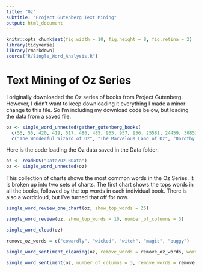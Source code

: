 ```yaml
---
title: "Oz"
subtitle: "Project Gutenberg Text Mining"
output: html_document
---
```


```r
knitr::opts_chunk$set(fig.width = 10, fig.height = 8, fig.retina = 2)
library(tidyverse)
library(rmarkdown)
source("R/Single_Word_Analysis.R")
```

# Text Mining of Oz Series

I originally downloaded the Oz series of books from Project Gutenberg. However, I didn't want to keep downloading it everything I made a minor change to this file. So I'm including my download code below, but loading the data from a saved file.

```r
oz <- single_word_unnested(gather_gutenberg_books(
  c(55, 55, 420, 419, 517, 486, 485, 955, 957, 956, 25581, 24459, 30852, 961),
  c("The Wonderful Wizard of Oz", "The Marvelous Land of Oz", "Dorothy and the Wizard", "The Magic of Oz", "The Emerald City of Oz", "Ozma of Oz", "The Road to Oz", "The Patchwork Girl of Oz", "The Scarecrow of Oz", "Tik-Tok of Oz", "Rinkitink in Oz", "The Lost Princess of Oz", "The Tin Woodman of Oz", "Glinda of Oz")))
```

Here is the code loading the Oz data saved in the Data folder.
```r
oz <- readRDS("Data/Oz.RData")
oz <- single_word_unnested(oz)
```

This collection of charts shows the most common words in the Oz Series. It is broken up into two sets of charts. The first chart shows the tops words in all the books, followed by the top words in each individual book. There is also a wordcloud, but I've turned that off for now.
```r
single_word_review_one_chart(oz, show_top_words = 25)
```

```r
single_word_review(oz, show_top_words = 10, number_of_columns = 3)
```

```r
single_word_cloud(oz)
```


```r
remove_oz_words = c("cowardly", "wicked", "witch", "magic", "buggy")

single_word_sentiment_cleaning(oz, remove_words = remove_oz_words, words_shown = 5, number_of_columns = 3)
```

```r
single_word_sentiment(oz, number_of_columns = 3, remove_words = remove_oz_words)
```


